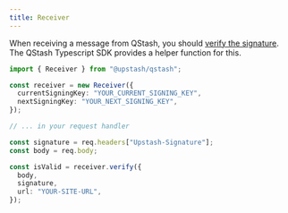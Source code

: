 ```yaml
---
title: Receiver
---
```


When receiving a message from QStash, you should [verify the signature](/qstash/howto/signature).
The QStash Typescript SDK provides a helper function for this.

```typescript
import { Receiver } from "@upstash/qstash";

const receiver = new Receiver({
  currentSigningKey: "YOUR_CURRENT_SIGNING_KEY",
  nextSigningKey: "YOUR_NEXT_SIGNING_KEY",
});

// ... in your request handler

const signature = req.headers["Upstash-Signature"];
const body = req.body;

const isValid = receiver.verify({
  body,
  signature,
  url: "YOUR-SITE-URL",
});
```

